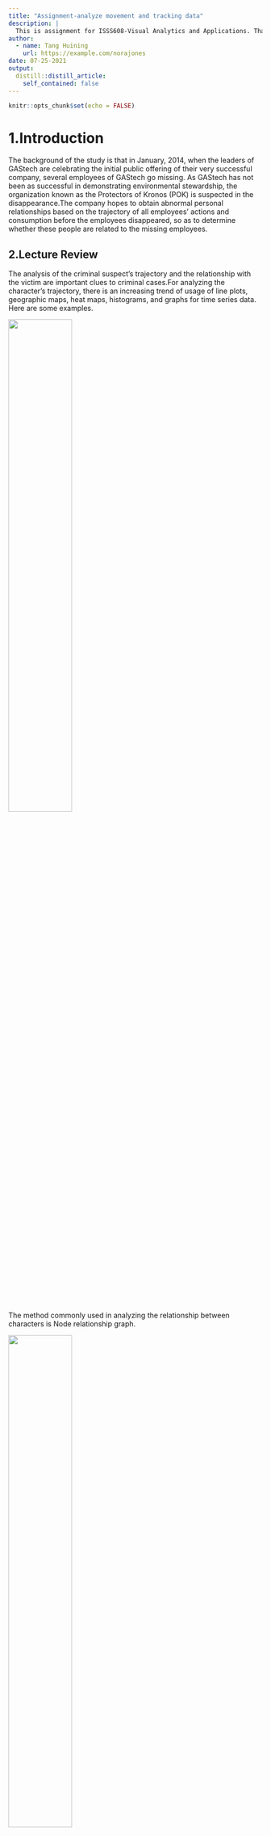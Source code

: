 ```yaml
---
title: "Assignment-analyze movement and tracking data"
description: |
  This is assignment for ISSS608-Visual Analytics and Applications. Thanks for reading.
author:
  - name: Tang Huining
    url: https://example.com/norajones
date: 07-25-2021
output:
  distill::distill_article:
    self_contained: false
---
```



```r
knitr::opts_chunk$set(echo = FALSE)
```

# 1.Introduction

The background of the study is that in January, 2014, when the leaders of GAStech are celebrating the initial public offering of their very successful company, several employees of GAStech go missing. As GAStech has not been as successful in demonstrating environmental stewardship, the organization known as the Protectors of Kronos (POK) is suspected in the disappearance.The company hopes to obtain abnormal personal relationships based on the trajectory of all employees' actions and consumption before the employees disappeared, so as to determine whether these people are related to the missing employees.


## 2.Lecture Review

The analysis of the criminal suspect's trajectory and the relationship with the victim are important clues to criminal cases.For analyzing the character's trajectory, there is an increasing trend of usage of line plots, geographic maps, heat maps, histograms, and graphs for time series data. Here are some examples.

![](img/1.png){width=50%}

The method commonly used in analyzing the relationship between characters is Node relationship graph.

![](img/2.jpg){width=50%}


# 3 Data import and preparation

## 3.1 Packages preparing
The code are like this.
```r
packages = c("tidyverse","tibble","ggiraph","sf","ggplot2","ggspatial","dplyr",
             "raster","tmap","clock","highcharter","ggforce")
for (p in packages){
  if (!require(p,character.only = T)){
    install.packages(p)
    }
  library(p,character.only = T)
}
```

We need these packages"tidyverse","tibble","ggiraph","sf","ggplot2","ggspatial","dplyr","raster","tmap","clock","highcharter","ggforce" for analysing and visualization. Expected mapping includes histogram, trajectory graph, heat map, node graph and so on.

## 3.2 Data preprocessing

After a glimpse of the several csv files, we could find the raw data has  garbled code due to language problems. As this is a problem of name of Location, it mainly exists in credit card data and loyalty card data.

![](img/3.png){width=60%}

We solved the problem in excel before importing data into R to avoid risk of mistakes.

Also, as we may need to join different data frame, we shall change the name of columns before importing data.
cc

# 4 Analytics and Visualization

## 4.1 Anomalies in the credit and loyalty card data

## 4.2 Insights after adding vehicle data

## 4.3 Infer the owners of each credit card and loyalty card

## 4.4 Potential informal or unofficial relationships among GASTech personnel

## 4.5 Suspicious activity
